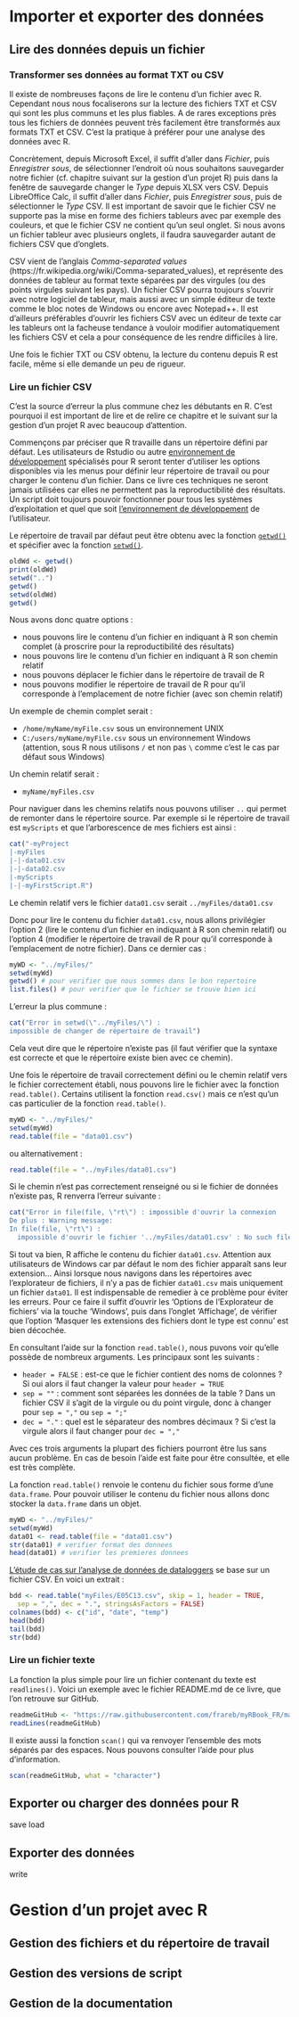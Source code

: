 # Importer et exporter des données {#import}

## Lire des données depuis un fichier {#l016read}

### Transformer ses données au format TXT ou CSV {#l016transfo}

Il existe de nombreuses façons de lire le contenu d'un fichier avec R. Cependant nous nous focaliserons sur la lecture des fichiers TXT et CSV qui sont les plus communs et les plus fiables. A de rares exceptions près tous les fichiers de données peuvent très facilement être transformés aux formats TXT et CSV. C'est la pratique à préférer pour une analyse des données avec R.

Concrètement, depuis Microsoft Excel, il suffit d'aller dans *Fichier*, puis *Enregistrer sous*, de sélectionner l'endroit où nous souhaitons sauvegarder notre fichier (cf. chapitre suivant sur la gestion d'un projet R) puis dans la fenêtre de sauvegarde changer le *Type* depuis XLSX vers CSV. Depuis LibreOffice Calc, il suffit d'aller dans *Fichier*, puis *Enregistrer sous*, puis de sélectionner le *Type* CSV. Il est important de savoir que le fichier CSV ne supporte pas la mise en forme des fichiers tableurs avec par exemple des couleurs, et que le fichier CSV ne contient qu'un seul onglet. Si nous avons un fichier tableur avec plusieurs onglets, il faudra sauvegarder autant de fichiers CSV que d'onglets.

CSV vient de l'anglais *Comma-separated values* (https://fr.wikipedia.org/wiki/Comma-separated_values), et représente des données de tableur au format texte séparées par des virgules (ou des points virgules suivant les pays). Un fichier CSV pourra toujours s'ouvrir avec notre logiciel de tableur, mais aussi avec un simple éditeur de texte comme le bloc notes de Windows ou encore avec Notepad++. Il est d'ailleurs préférables d'ouvrir les fichiers CSV avec un éditeur de texte car les tableurs ont la facheuse tendance à vouloir modifier automatiquement les fichiers CSV et cela a pour conséquence de les rendre difficiles à lire. 

Une fois le fichier TXT ou CSV obtenu, la lecture du contenu depuis R est facile, même si elle demande un peu de rigueur.

### Lire un fichier CSV  {#l016readCSV}

C'est la source d'erreur la plus commune chez les débutants en R. C'est pourquoi il est important de lire et de relire ce chapitre et le suivant  sur la gestion d'un projet R avec beaucoup d'attention.

Commençons par préciser que R travaille dans un répertoire défini par défaut. Les utilisateurs de Rstudio ou autre [environnement de développement](#IDE) spécialisés pour R seront tenter d'utiliser les options disponibles via les menus pour définir leur répertoire de travail ou pour charger le contenu d'un fichier. Dans ce livre ces techniques ne seront jamais utilisées car elles ne permettent pas la reproductibilité des résultats. Un script doit toujours pouvoir fonctionner pour tous les systèmes d'exploitation et quel que soit [l'environnement de développement](#IDE) de l'utilisateur. 

Le répertoire de travail par défaut peut être obtenu avec la fonction [`getwd()`](#l015getwd) et spécifier avec la fonction [`setwd()`](#l015setwd).

```r
oldWd <- getwd()
print(oldWd)
setwd("..")
getwd()
setwd(oldWd)
getwd()
```

Nous avons donc quatre options : 

* nous pouvons lire le contenu d'un fichier en indiquant à R son chemin complet (à proscrire pour la reproductibilité des résultats)
* nous pouvons lire le contenu d'un fichier en indiquant à R son chemin relatif
* nous pouvons déplacer le fichier dans le répertoire de travail de R
* nous pouvons modifier le répertoire de travail de R pour qu'il corresponde à l'emplacement de notre fichier (avec son chemin relatif)

Un exemple de chemin complet serait :

* `/home/myName/myFile.csv` sous un environnement UNIX
* `C:/users/myName/myFile.csv` sous un environnement Windows (attention, sous R nous utilisons `/` et non pas `\` comme c'est le cas par défaut sous Windows)

Un chemin relatif serait :

* `myName/myFiles.csv`

Pour naviguer dans les chemins relatifs nous pouvons utiliser `..` qui permet de remonter dans le répertoire source. Par exemple si le répertoire de travail est `myScripts` et que l'arborescence de mes fichiers est ainsi : 

```r
cat("-myProject
|-myFiles
|-|-data01.csv
|-|-data02.csv
|-myScripts
|-|-myFirstScript.R")
```

Le chemin relatif vers le fichier `data01.csv` serait `../myFiles/data01.csv`

Donc pour lire le contenu du fichier `data01.csv`, nous allons privilégier l'option 2 (lire le contenu d'un fichier en indiquant à R son chemin relatif) ou l'option 4 (modifier le répertoire de travail de R pour qu'il corresponde à l'emplacement de notre fichier). Dans ce dernier cas :

```r
myWD <- "../myFiles/"
setwd(myWd)
getwd() # pour verifier que nous sommes dans le bon repertoire
list.files() # pour verifier que le fichier se trouve bien ici
```

L'erreur la plus commune :

```r
cat("Error in setwd(\"../myFiles/\") : 
impossible de changer de répertoire de travail")
```

Cela veut dire que le répertoire n'existe pas (il faut vérifier que la syntaxe est correcte et que le répertoire existe bien avec ce chemin).

Une fois le répertoire de travail correctement défini ou le chemin relatif vers le fichier correctement établi, nous pouvons lire le fichier avec la fonction `read.table()`. Certains utilisent la fonction `read.csv()` mais ce n'est qu'un cas particulier de la fonction `read.table()`.

```r
myWD <- "../myFiles/"
setwd(myWd)
read.table(file = "data01.csv")
```

ou alternativement :

```r
read.table(file = "../myFiles/data01.csv")
```

Si le chemin n'est pas correctement renseigné ou si le fichier de données n'existe pas, R renverra l'erreur suivante :

```r
cat("Error in file(file, \"rt\") : impossible d'ouvrir la connexion
De plus : Warning message:
In file(file, \"rt\") :
  impossible d'ouvrir le fichier '../myFiles/data01.csv' : No such file or directory")
```

Si tout va bien, R affiche le contenu du fichier `data01.csv`. Attention aux utilisateurs de Windows car par défaut le nom des fichier apparaît sans leur extension... Ainsi lorsque nous navigons dans les répertoires avec l'explorateur de fichiers, il n'y a pas de fichier `data01.csv` mais uniquement un fichier `data01`. Il est indispensable de remedier à ce problème pour éviter les erreurs. Pour ce faire il suffit d'ouvrir les 'Options de l'Explorateur de fichiers' via la touche 'Windows', puis dans l'onglet 'Affichage', de vérifier que l'option 'Masquer les extensions des fichiers dont le type est connu' est bien décochée. 

En consultant l'aide sur la fonction `read.table()`, nous puvons voir qu'elle possède de nombreux arguments. Les principaux sont les suivants :

* `header = FALSE` : est-ce que le fichier contient des noms de colonnes ? Si oui alors il faut changer la valeur pour `header = TRUE`
* `sep = ""` : comment sont séparées les données de la table ? Dans un fichier CSV il s'agit de la virgule ou du point virgule, donc à changer pour `sep = ","` ou `sep = ";"`
* `dec = "."` : quel est le séparateur des nombres décimaux ? Si c'est la virgule alors il faut changer pour `dec = ","`

Avec ces trois arguments la plupart des fichiers pourront être lus sans aucun problème. En cas de besoin l'aide est faite pour être consultée, et elle est très complète.

La fonction `read.table()` renvoie le contenu du fichier sous forme d'une `data.frame`. Pour pouvoir utiliser le contenu du fichier nous allons donc stocker la `data.frame` dans un objet.

```r
myWD <- "../myFiles/"
setwd(myWd)
data01 <- read.table(file = "data01.csv")
str(data01) # verifier format des donnees
head(data01) # verifier les premieres donnees
```

[L'étude de cas sur l'analyse de données de dataloggers](#studyCase001) se base sur un fichier CSV. En voici un extrait :

```r
bdd <- read.table("myFiles/E05C13.csv", skip = 1, header = TRUE, 
  sep = ",", dec = ".", stringsAsFactors = FALSE)
colnames(bdd) <- c("id", "date", "temp")
head(bdd)
tail(bdd)
str(bdd)
```

### Lire un fichier texte  {#l016readTXT}

La fonction la plus simple pour lire un fichier contenant du texte est `readlines()`. Voici un exemple avec le fichier README.md de ce livre, que l'on retrouve sur GitHub.

```r
readmeGitHub <- "https://raw.githubusercontent.com/frareb/myRBook_FR/master/README.md"
readLines(readmeGitHub)
```

Il existe aussi la fonction `scan()` qui va renvoyer l'ensemble des mots séparés par des espaces. Nous pouvons consulter l'aide pour plus d'information. 

```r
scan(readmeGitHub, what = "character")
```

## Exporter ou charger des données pour R {#l016save}

save
load

## Exporter des données {#l016write}

write

# Gestion d'un projet avec R {#project}



## Gestion des fichiers et du répertoire de travail



## Gestion des versions de script



## Gestion de la documentation
